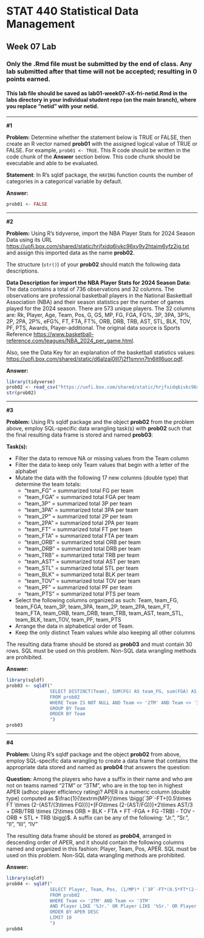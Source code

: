 

# STAT 440 Statistical Data Management

## Week 07 Lab

### Only the .Rmd file must be submitted by the end of class. Any lab submitted after that time will not be accepted; resulting in 0 points earned.

#### This lab file should be saved as lab01-week07-sX-fri-netid.Rmd in the labs directory in your individual student repo (on the main branch), where you replace "netid" with your netid.

------------------------------------------------------------------------

**#1**

**Problem:** Determine whether the statement below is TRUE or FALSE, then create an R vector named **prob01** with the assigned logical value of TRUE or FALSE. For example, `prob01 <- TRUE`. This R code should be written in the code chunk of the **Answer** section below. This code chunk should be executable and able to be evaluated.

**Statement**: In R's sqldf package, the `HAVING` function counts the number of categories in a categorical variable by default.

**Answer:**

```r
prob01 <- FALSE
```

------------------------------------------------------------------------

**#2**

**Problem:** Using R's tidyverse, import the NBA Player Stats for 2024 Season Data using its URL <https://uofi.box.com/shared/static/hrjfxidq6ivkc96xy9y2htajm6yfz2ig.txt> and assign this imported data as the name **prob02**.

The structure (`str()`) of your **prob02** should match the following data descriptions.

**Data Description for import the NBA Player Stats for 2024 Season Data:** The data contains a total of 736 observations and 32 columns. The observations are professional basketball players in the National Basketball Association (NBA) and their season statistics per the number of games played for the 2024 season. There are 573 unique players. The 32 columns are: Rk, Player, Age, Team, Pos, G, GS, MP, FG, FGA, FG%, 3P, 3PA, 3P%, 2P, 2PA, 2P%, eFG%, FT, FTA, FT%, ORB, DRB, TRB, AST, STL, BLK, TOV, PF, PTS, Awards, Player-additional. The original data source is Sports Reference <https://www.basketball-reference.com/leagues/NBA_2024_per_game.html>.

Also, see the Data Key for an explanation of the basketball statistics values: <https://uofi.box.com/shared/static/d6alzaj0lll7j2f1smnn7tn6itll6uor.pdf>.

**Answer:**

```r
library(tidyverse)
prob02 <- read_csv("https://uofi.box.com/shared/static/hrjfxidq6ivkc96xy9y2htajm6yfz2ig.txt")
str(prob02)
```

------------------------------------------------------------------------

**#3**

**Problem:** Using R's sqldf package and the object **prob02** from the problem above, employ SQL-specific data wrangling task(s) with **prob02** such that the final resulting data frame is stored and named **prob03**:

**Task(s):**

-   Filter the data to remove NA or missing values from the Team column
-   Filter the data to keep only Team values that begin with a letter of the alphabet
-   Mutate the data with the following 17 new columns (double type) that determine the team totals:
    -   "team_FG" = summarized total FG per team
    -   "team_FGA" = summarized total FGA per team
    -   "team_3P" = summarized total 3P per team
    -   "team_3PA" = summarized total 3PA per team
    -   "team_2P" = summarized total 2P per team
    -   "team_2PA" = summarized total 2PA per team
    -   "team_FT" = summarized total FT per team
    -   "team_FTA" = summarized total FTA per team
    -   "team_ORB" = summarized total ORB per team
    -   "team_DRB" = summarized total DRB per team
    -   "team_TRB" = summarized total TRB per team
    -   "team_AST" = summarized total AST per team
    -   "team_STL" = summarized total STL per team
    -   "team_BLK" = summarized total BLK per team
    -   "team_TOV" = summarized total TOV per team
    -   "team_PF" = summarized total PF per team
    -   "team_PTS" = summarized total PTS per team
-   Select the following columns organized as such: Team, team_FG, team_FGA, team_3P, team_3PA, team_2P, team_2PA, team_FT, team_FTA, team_ORB, team_DRB, team_TRB, team_AST, team_STL, team_BLK, team_TOV, team_PF, team_PTS
-   Arrange the data in alphabetical order of Team.
-   Keep the only distinct Team values while also keeping all other columns

The resulting data frame should be stored as **prob03** and must contain 30 rows. SQL must be used on this problem. Non-SQL data wrangling methods are prohibited.

**Answer:**

```r
library(sqldf)
prob03 <- sqldf("
                SELECT DISTINCT(Team), SUM(FG) AS team_FG, sum(FGA) AS team_FGA, sum(`3P`) AS team_3P, sum(`3PA`) as team_3PA, sum(`2P`) as team_2P, sum(`2PA`) as team_2PA, sum(FT) as team_FT, sum(FTA) as team_FTA, sum(ORB) as team_ORB, sum(DRB) as team_DRB, sum(TRB) as team_TRB, sum(AST) as team_AST, sum(STL) as team_STL, sum(BLK) as team_BLK, sum(TOV) as team_TOV, sum(PF) as team_PF, sum(PTS) as team_PTS
                FROM prob02
                WHERE Team IS NOT NULL AND Team <> '2TM' AND Team <> '3TM'
                GROUP BY Team
                ORDER BY Team
                ")
prob03
```

------------------------------------------------------------------------

**#4**

**Problem:** Using R's sqldf package and the object **prob02** from above, employ SQL-specific data wrangling to create a data frame that contains the appropriate data stored and named as **prob04** that answers the question:

**Question:** Among the players who have a suffix in their name and who are not on teams named "2TM" or "3TM", who are in the top ten in highest APER (adhoc player efficiency rating)? APER is a numeric column (double type) computed as $\frac{1}{\textrm{MP}}\times \bigg(`3P`-FT+[0.5\times FT \times (2-(AST/(3\times FG)))]+[FG\times (2-(AST/FG))]+2\times AST/3 + DRB/TRB \times (2\times ORB + BLK - FTA + FT -FGA + FG -TRB) - TOV - ORB + STL + TRB \bigg)$. A suffix can be any of the following: "Jr.", "Sr.", "II", "III", "IV"

The resulting data frame should be stored as **prob04**, arranged in descending order of APER, and it should contain the following columns named and organized in this fashion: Player, Team, Pos, APER. SQL must be used on this problem. Non-SQL data wrangling methods are prohibited.

**Answer:**

```r
library(sqldf)
prob04 <- sqldf("
                SELECT Player, Team, Pos, (1/MP)* (`3P`-FT*(0.5*FT*(2-(AST/(3*FG))))+(FG*(2-(AST/FG)))+2*AST/3+DRB/TRB*(2*ORB+BLK-FTA+FT-FGA+FG-TRB)-TOV-ORB+STL+TRB) AS APER
                FROM prob02
                WHERE Team <> '2TM' AND Team <> '3TM'
                AND Player LIKE '%Jr.' OR Player LIKE '%Sr.' OR Player LIKE '%II' OR Player LIKE '%III' OR Player LIKE '%IV'
                ORDER BY APER DESC
                LIMIT 10
                ")
prob04
```

